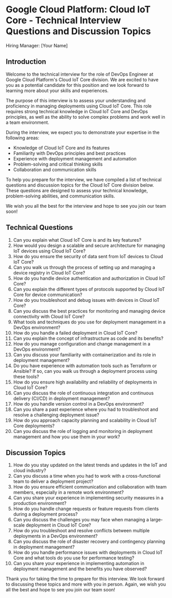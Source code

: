 

# Google Cloud Platform: Cloud IoT Core - Technical Interview Questions and Discussion Topics

Hiring Manager: [Your Name]

## Introduction

Welcome to the technical interview for the role of DevOps Engineer at Google Cloud Platform's Cloud IoT Core division. We are excited to have you as a potential candidate for this position and we look forward to learning more about your skills and experiences.

The purpose of this interview is to assess your understanding and proficiency in managing deployments using Cloud IoT Core. This role requires strong technical knowledge in Cloud IoT Core and DevOps principles, as well as the ability to solve complex problems and work well in a team environment.

During the interview, we expect you to demonstrate your expertise in the following areas:

- Knowledge of Cloud IoT Core and its features
- Familiarity with DevOps principles and best practices
- Experience with deployment management and automation
- Problem-solving and critical thinking skills
- Collaboration and communication skills

To help you prepare for the interview, we have compiled a list of technical questions and discussion topics for the Cloud IoT Core division below. These questions are designed to assess your technical knowledge, problem-solving abilities, and communication skills.

We wish you all the best for the interview and hope to see you join our team soon!

## Technical Questions

1. Can you explain what Cloud IoT Core is and its key features?
2. How would you design a scalable and secure architecture for managing IoT devices using Cloud IoT Core?
3. How do you ensure the security of data sent from IoT devices to Cloud IoT Core?
4. Can you walk us through the process of setting up and managing a device registry in Cloud IoT Core?
5. How do you handle device authentication and authorization in Cloud IoT Core?
6. Can you explain the different types of protocols supported by Cloud IoT Core for device communication?
7. How do you troubleshoot and debug issues with devices in Cloud IoT Core?
8. Can you discuss the best practices for monitoring and managing device connectivity with Cloud IoT Core?
9. What tools and techniques do you use for deployment management in a DevOps environment?
10. How do you handle a failed deployment in Cloud IoT Core?
11. Can you explain the concept of infrastructure as code and its benefits?
12. How do you manage configuration and change management in a DevOps environment?
13. Can you discuss your familiarity with containerization and its role in deployment management?
14. Do you have experience with automation tools such as Terraform or Ansible? If so, can you walk us through a deployment process using these tools?
15. How do you ensure high availability and reliability of deployments in Cloud IoT Core?
16. Can you discuss the role of continuous integration and continuous delivery (CI/CD) in deployment management?
17. How do you handle version control in a DevOps environment?
18. Can you share a past experience where you had to troubleshoot and resolve a challenging deployment issue?
19. How do you approach capacity planning and scalability in Cloud IoT Core deployments?
20. Can you discuss the role of logging and monitoring in deployment management and how you use them in your work?

## Discussion Topics

1. How do you stay updated on the latest trends and updates in the IoT and cloud industry?
2. Can you discuss a time when you had to work with a cross-functional team to deliver a deployment project?
3. How do you ensure efficient communication and collaboration with team members, especially in a remote work environment?
4. Can you share your experience in implementing security measures in a production environment?
5. How do you handle change requests or feature requests from clients during a deployment process?
6. Can you discuss the challenges you may face when managing a large-scale deployment in Cloud IoT Core?
7. How do you troubleshoot and resolve conflicts between multiple deployments in a DevOps environment?
8. Can you discuss the role of disaster recovery and contingency planning in deployment management?
9. How do you handle performance issues with deployments in Cloud IoT Core and what tools do you use for performance testing?
10. Can you share your experience in implementing automation in deployment management and the benefits you have observed?

Thank you for taking the time to prepare for this interview. We look forward to discussing these topics and more with you in person. Again, we wish you all the best and hope to see you join our team soon!